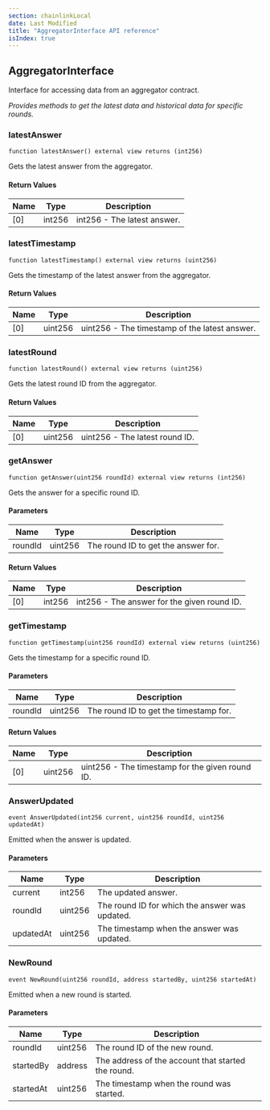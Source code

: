 ```yaml
---
section: chainlinkLocal
date: Last Modified
title: "AggregatorInterface API reference"
isIndex: true
---
```


## AggregatorInterface

Interface for accessing data from an aggregator contract.

_Provides methods to get the latest data and historical data for specific
rounds._

### latestAnswer

```solidity
function latestAnswer() external view returns (int256)
```

Gets the latest answer from the aggregator.

#### Return Values

| Name | Type   | Description                 |
| ---- | ------ | --------------------------- |
| [0]  | int256 | int256 - The latest answer. |

### latestTimestamp

```solidity
function latestTimestamp() external view returns (uint256)
```

Gets the timestamp of the latest answer from the aggregator.

#### Return Values

| Name | Type    | Description                                   |
| ---- | ------- | --------------------------------------------- |
| [0]  | uint256 | uint256 - The timestamp of the latest answer. |

### latestRound

```solidity
function latestRound() external view returns (uint256)
```

Gets the latest round ID from the aggregator.

#### Return Values

| Name | Type    | Description                    |
| ---- | ------- | ------------------------------ |
| [0]  | uint256 | uint256 - The latest round ID. |

### getAnswer

```solidity
function getAnswer(uint256 roundId) external view returns (int256)
```

Gets the answer for a specific round ID.

#### Parameters

| Name    | Type    | Description                         |
| ------- | ------- | ----------------------------------- |
| roundId | uint256 | The round ID to get the answer for. |

#### Return Values

| Name | Type   | Description                                 |
| ---- | ------ | ------------------------------------------- |
| [0]  | int256 | int256 - The answer for the given round ID. |

### getTimestamp

```solidity
function getTimestamp(uint256 roundId) external view returns (uint256)
```

Gets the timestamp for a specific round ID.

#### Parameters

| Name    | Type    | Description                            |
| ------- | ------- | -------------------------------------- |
| roundId | uint256 | The round ID to get the timestamp for. |

#### Return Values

| Name | Type    | Description                                     |
| ---- | ------- | ----------------------------------------------- |
| [0]  | uint256 | uint256 - The timestamp for the given round ID. |

### AnswerUpdated

```solidity
event AnswerUpdated(int256 current, uint256 roundId, uint256 updatedAt)
```

Emitted when the answer is updated.

#### Parameters

| Name      | Type    | Description                                    |
| --------- | ------- | ---------------------------------------------- |
| current   | int256  | The updated answer.                            |
| roundId   | uint256 | The round ID for which the answer was updated. |
| updatedAt | uint256 | The timestamp when the answer was updated.     |

### NewRound

```solidity
event NewRound(uint256 roundId, address startedBy, uint256 startedAt)
```

Emitted when a new round is started.

#### Parameters

| Name      | Type    | Description                                        |
| --------- | ------- | -------------------------------------------------- |
| roundId   | uint256 | The round ID of the new round.                     |
| startedBy | address | The address of the account that started the round. |
| startedAt | uint256 | The timestamp when the round was started.          |
